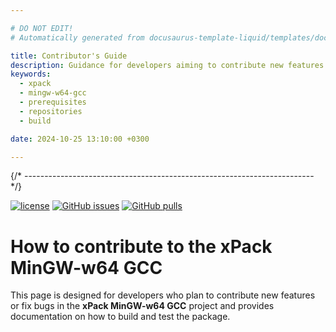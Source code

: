 ```yaml
---

# DO NOT EDIT!
# Automatically generated from docusaurus-template-liquid/templates/docusaurus.

title: Contributor's Guide
description: Guidance for developers aiming to contribute new features or bug fixes, detailing how to build the binaries, including prerequisites, repositories utilised, and scripts.
keywords:
  - xpack
  - mingw-w64-gcc
  - prerequisites
  - repositories
  - build

date: 2024-10-25 13:10:00 +0300

---
```



{/* ------------------------------------------------------------------------ */}

[![license](https://img.shields.io/github/license/xpack-dev-tools/mingw-w64-gcc-xpack)](https://github.com/xpack-dev-tools/mingw-w64-gcc-xpack/blob/xpack/LICENSE)
[![GitHub issues](https://img.shields.io/github/issues/xpack-dev-tools/mingw-w64-gcc-xpack)](https://github.com/xpack-dev-tools/mingw-w64-gcc-xpack/issues)
[![GitHub pulls](https://img.shields.io/github/issues-pr/xpack-dev-tools/mingw-w64-gcc-xpack)](https://github.com/xpack-dev-tools/mingw-w64-gcc-xpack/pulls/)

# How to contribute to  the xPack MinGW-w64 GCC

This page is designed for developers who plan to contribute new features
or fix bugs in the
**xPack MinGW-w64 GCC**
project and provides documentation on how to build and test the package.

<Content />
